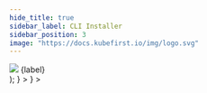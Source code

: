 ```yaml
---
hide_title: true
sidebar_label: CLI Installer
sidebar_position: 3
image: "https://docs.kubefirst.io/img/logo.svg"
---
```







  <div className="git-tab">
    <img src={imgSrc} />
    <span>{label}</span>
  </div>
);

<Tabs groupId="git_provider" defaultValue="github" queryString>
  <TabItem
    attributes={{ className: styles.github }}
    value="github"
    label={<TabLabel imgSrc={config.GITHUB_LOGO_URL} label="GitHub" />}
  >
  <GitHubPrerequisites />

  <CommonCloudPrerequisites />

  <GitHubClusterCreateCmd />

  <CommonRootCredentialsCmd />

  <CommonClusterConnectivity />

  </TabItem>
  <TabItem
    value="gitlab"
    attributes={{ className: styles.gitlab }}
    label={<TabLabel imgSrc={config.GITLAB_LOGO_URL} label="GitLab" />}
  >
  <GitLabPrerequisites />

  <CommonCloudPrerequisites />

  <GitLabClusterCreateCmd />

  <CommonRootCredentialsCmd />

  <CommonClusterConnectivity />

  </TabItem>
</Tabs>
